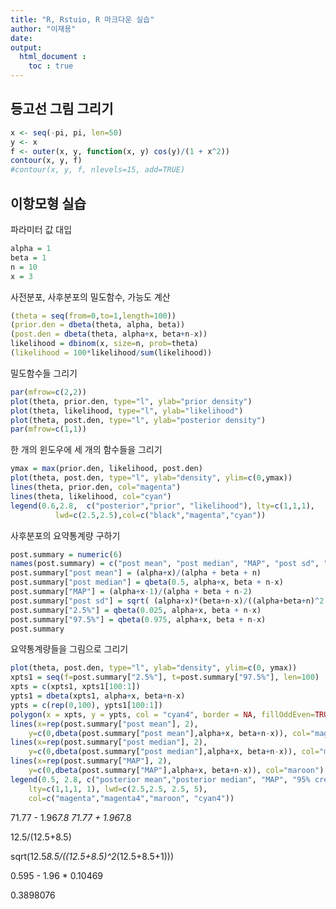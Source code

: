 ```yaml
---
title: "R, Rstuio, R 마크다운 실습"
author: "이재용"
date: 
output: 
  html_document :
    toc : true
---
```



## 등고선 그림 그리기 

```r
x <- seq(-pi, pi, len=50) 
y <- x
f <- outer(x, y, function(x, y) cos(y)/(1 + x^2))
contour(x, y, f) 
#contour(x, y, f, nlevels=15, add=TRUE)
```


## 이항모형 실습 

파라미터 값 대입

```r
alpha = 1
beta = 1
n = 10
x = 3
```


사전분포, 사후분포의  밀도함수, 가능도 계산 

```r
(theta = seq(from=0,to=1,length=100))
(prior.den = dbeta(theta, alpha, beta))
(post.den = dbeta(theta, alpha+x, beta+n-x))
likelihood = dbinom(x, size=n, prob=theta)
(likelihood = 100*likelihood/sum(likelihood))
```


밀도함수들 그리기 

```r
par(mfrow=c(2,2))
plot(theta, prior.den, type="l", ylab="prior density")
plot(theta, likelihood, type="l", ylab="likelihood")
plot(theta, post.den, type="l", ylab="posterior density")
par(mfrow=c(1,1))
```

한 개의 윈도우에 세 개의 함수들을 그리기 

```r
ymax = max(prior.den, likelihood, post.den)
plot(theta, post.den, type="l", ylab="density", ylim=c(0,ymax))
lines(theta, prior.den, col="magenta")
lines(theta, likelihood, col="cyan")
legend(0.6,2.8,  c("posterior","prior", "likelihood"), lty=c(1,1,1),
          lwd=c(2.5,2.5),col=c("black","magenta","cyan"))
```



사후분포의 요약통계량 구하기 

```r
post.summary = numeric(6)
names(post.summary) = c("post mean", "post median", "MAP", "post sd", "2.5%", "97.5%")
post.summary["post mean"] = (alpha+x)/(alpha + beta + n)
post.summary["post median"] = qbeta(0.5, alpha+x, beta + n-x) 
post.summary["MAP"] = (alpha+x-1)/(alpha + beta + n-2)
post.summary["post sd"] = sqrt( (alpha+x)*(beta+n-x)/((alpha+beta+n)^2 *(alpha+beta+n+1)))
post.summary["2.5%"] = qbeta(0.025, alpha+x, beta + n-x) 
post.summary["97.5%"] = qbeta(0.975, alpha+x, beta + n-x) 
post.summary
```

요약통계량들을 그림으로 그리기 
```r
plot(theta, post.den, type="l", ylab="density", ylim=c(0, ymax))
xpts1 = seq(f=post.summary["2.5%"], t=post.summary["97.5%"], len=100)
xpts = c(xpts1, xpts1[100:1])
ypts1 = dbeta(xpts1, alpha+x, beta+n-x)
ypts = c(rep(0,100), ypts1[100:1])
polygon(x = xpts, y = ypts, col = "cyan4", border = NA, fillOddEven=TRUE)
lines(x=rep(post.summary["post mean"], 2), 
	y=c(0,dbeta(post.summary["post mean"],alpha+x, beta+n-x)), col="magenta")
lines(x=rep(post.summary["post median"], 2), 
	y=c(0,dbeta(post.summary["post median"],alpha+x, beta+n-x)), col="magenta4")
lines(x=rep(post.summary["MAP"], 2), 
	y=c(0,dbeta(post.summary["MAP"],alpha+x, beta+n-x)), col="maroon")
legend(0.5, 2.8, c("posterior mean","posterior median", "MAP", "95% credible interval"),        
	lty=c(1,1,1, 1), lwd=c(2.5,2.5, 2.5, 5), 
	col=c("magenta","magenta4","maroon", "cyan4"))
```


71.77 - 1.96*7.8
71.77 + 1.96*7.8

12.5/(12.5+8.5)

sqrt(12.5*8.5/((12.5+8.5)^2*(12.5+8.5+1)))

0.595 - 1.96 * 0.10469

0.3898076